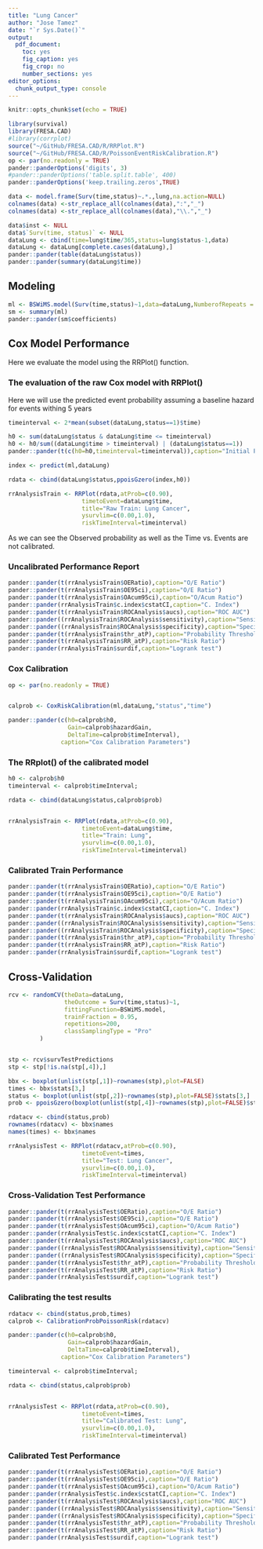 ```yaml
---
title: "Lung Cancer"
author: "Jose Tamez"
date: "`r Sys.Date()`"
output: 
  pdf_document: 
    toc: yes
    fig_caption: yes
    fig_crop: no
    number_sections: yes
editor_options: 
  chunk_output_type: console
---
```


```r
knitr::opts_chunk$set(echo = TRUE)
```

```r
library(survival)
library(FRESA.CAD)
#library(corrplot)
source("~/GitHub/FRESA.CAD/R/RRPlot.R")
source("~/GitHub/FRESA.CAD/R/PoissonEventRiskCalibration.R")
op <- par(no.readonly = TRUE)
pander::panderOptions('digits', 3)
#pander::panderOptions('table.split.table', 400)
pander::panderOptions('keep.trailing.zeros',TRUE)


```

```r


data <- model.frame(Surv(time,status)~.*.,lung,na.action=NULL)
colnames(data) <-str_replace_all(colnames(data),":","_")
colnames(data) <-str_replace_all(colnames(data),"\\.","_")

data$inst <- NULL
data$`Surv(time, status)` <- NULL
dataLung <- cbind(time=lung$time/365,status=lung$status-1,data)
dataLung <- dataLung[complete.cases(dataLung),]
pander::pander(table(dataLung$status))
pander::pander(summary(dataLung$time))
```

## Modeling
```r
ml <- BSWiMS.model(Surv(time,status)~1,data=dataLung,NumberofRepeats = 10)
sm <- summary(ml)
pander::pander(sm$coefficients)
```

## Cox Model Performance

Here we evaluate the model using the RRPlot() function.

### The evaluation of the raw Cox model with RRPlot()

Here we will use the predicted event probability assuming a baseline hazard for events withing 5 years

```r

timeinterval <- 2*mean(subset(dataLung,status==1)$time)

h0 <- sum(dataLung$status & dataLung$time <= timeinterval)
h0 <- h0/sum((dataLung$time > timeinterval) | (dataLung$status==1))
pander::pander(t(c(h0=h0,timeinterval=timeinterval)),caption="Initial Parameters")

index <- predict(ml,dataLung)

rdata <- cbind(dataLung$status,ppoisGzero(index,h0))

rrAnalysisTrain <- RRPlot(rdata,atProb=c(0.90),
                     timetoEvent=dataLung$time,
                     title="Raw Train: Lung Cancer",
                     ysurvlim=c(0.00,1.0),
                     riskTimeInterval=timeinterval)

```

As we can see the Observed probability as well as the Time vs. Events are not calibrated.

### Uncalibrated Performance Report

```r

pander::pander(t(rrAnalysisTrain$OERatio),caption="O/E Ratio")
pander::pander(t(rrAnalysisTrain$OE95ci),caption="O/E Ratio")
pander::pander(t(rrAnalysisTrain$OAcum95ci),caption="O/Acum Ratio")
pander::pander(rrAnalysisTrain$c.index$cstatCI,caption="C. Index")
pander::pander(t(rrAnalysisTrain$ROCAnalysis$aucs),caption="ROC AUC")
pander::pander((rrAnalysisTrain$ROCAnalysis$sensitivity),caption="Sensitivity")
pander::pander((rrAnalysisTrain$ROCAnalysis$specificity),caption="Specificity")
pander::pander(t(rrAnalysisTrain$thr_atP),caption="Probability Thresholds")
pander::pander(t(rrAnalysisTrain$RR_atP),caption="Risk Ratio")
pander::pander(rrAnalysisTrain$surdif,caption="Logrank test")

```



### Cox Calibration

```r
op <- par(no.readonly = TRUE)


calprob <- CoxRiskCalibration(ml,dataLung,"status","time")

pander::pander(c(h0=calprob$h0,
                 Gain=calprob$hazardGain,
                 DeltaTime=calprob$timeInterval),
               caption="Cox Calibration Parameters")

```

### The RRplot() of the calibrated model

```r
h0 <- calprob$h0
timeinterval <- calprob$timeInterval;

rdata <- cbind(dataLung$status,calprob$prob)


rrAnalysisTrain <- RRPlot(rdata,atProb=c(0.90),
                     timetoEvent=dataLung$time,
                     title="Train: Lung",
                     ysurvlim=c(0.00,1.0),
                     riskTimeInterval=timeinterval)

```

### Calibrated Train Performance

```r

pander::pander(t(rrAnalysisTrain$OERatio),caption="O/E Ratio")
pander::pander(t(rrAnalysisTrain$OE95ci),caption="O/E Ratio")
pander::pander(t(rrAnalysisTrain$OAcum95ci),caption="O/Acum Ratio")
pander::pander(rrAnalysisTrain$c.index$cstatCI,caption="C. Index")
pander::pander(t(rrAnalysisTrain$ROCAnalysis$aucs),caption="ROC AUC")
pander::pander((rrAnalysisTrain$ROCAnalysis$sensitivity),caption="Sensitivity")
pander::pander((rrAnalysisTrain$ROCAnalysis$specificity),caption="Specificity")
pander::pander(t(rrAnalysisTrain$thr_atP),caption="Probability Thresholds")
pander::pander(t(rrAnalysisTrain$RR_atP),caption="Risk Ratio")
pander::pander(rrAnalysisTrain$surdif,caption="Logrank test")

```



## Cross-Validation 

```r

rcv <- randomCV(theData=dataLung,
                theOutcome = Surv(time,status)~1,
                fittingFunction=BSWiMS.model, 
                trainFraction = 0.95,
                repetitions=200,
                classSamplingType = "Pro"
         )


stp <- rcv$survTestPredictions
stp <- stp[!is.na(stp[,4]),]

bbx <- boxplot(unlist(stp[,1])~rownames(stp),plot=FALSE)
times <- bbx$stats[3,]
status <- boxplot(unlist(stp[,2])~rownames(stp),plot=FALSE)$stats[3,]
prob <- ppoisGzero(boxplot(unlist(stp[,4])~rownames(stp),plot=FALSE)$stats[3,],h0)

rdatacv <- cbind(status,prob)
rownames(rdatacv) <- bbx$names
names(times) <- bbx$names

rrAnalysisTest <- RRPlot(rdatacv,atProb=c(0.90),
                     timetoEvent=times,
                     title="Test: Lung Cancer",
                     ysurvlim=c(0.00,1.0),
                     riskTimeInterval=timeinterval)

```

###  Cross-Validation Test Performance

```r

pander::pander(t(rrAnalysisTest$OERatio),caption="O/E Ratio")
pander::pander(t(rrAnalysisTest$OE95ci),caption="O/E Ratio")
pander::pander(t(rrAnalysisTest$OAcum95ci),caption="O/Acum Ratio")
pander::pander(rrAnalysisTest$c.index$cstatCI,caption="C. Index")
pander::pander(t(rrAnalysisTest$ROCAnalysis$aucs),caption="ROC AUC")
pander::pander((rrAnalysisTest$ROCAnalysis$sensitivity),caption="Sensitivity")
pander::pander((rrAnalysisTest$ROCAnalysis$specificity),caption="Specificity")
pander::pander(t(rrAnalysisTest$thr_atP),caption="Probability Thresholds")
pander::pander(t(rrAnalysisTest$RR_atP),caption="Risk Ratio")
pander::pander(rrAnalysisTest$surdif,caption="Logrank test")

```


### Calibrating the test results

```r
rdatacv <- cbind(status,prob,times)
calprob <- CalibrationProbPoissonRisk(rdatacv)

pander::pander(c(h0=calprob$h0,
                 Gain=calprob$hazardGain,
                 DeltaTime=calprob$timeInterval),
               caption="Cox Calibration Parameters")

timeinterval <- calprob$timeInterval;

rdata <- cbind(status,calprob$prob)


rrAnalysisTest <- RRPlot(rdata,atProb=c(0.90),
                     timetoEvent=times,
                     title="Calibrated Test: Lung",
                     ysurvlim=c(0.00,1.0),
                     riskTimeInterval=timeinterval)

```

### Calibrated Test Performance

```r

pander::pander(t(rrAnalysisTest$OERatio),caption="O/E Ratio")
pander::pander(t(rrAnalysisTest$OE95ci),caption="O/E Ratio")
pander::pander(t(rrAnalysisTest$OAcum95ci),caption="O/Acum Ratio")
pander::pander(rrAnalysisTest$c.index$cstatCI,caption="C. Index")
pander::pander(t(rrAnalysisTest$ROCAnalysis$aucs),caption="ROC AUC")
pander::pander((rrAnalysisTest$ROCAnalysis$sensitivity),caption="Sensitivity")
pander::pander((rrAnalysisTest$ROCAnalysis$specificity),caption="Specificity")
pander::pander(t(rrAnalysisTest$thr_atP),caption="Probability Thresholds")
pander::pander(t(rrAnalysisTest$RR_atP),caption="Risk Ratio")
pander::pander(rrAnalysisTest$surdif,caption="Logrank test")

```
